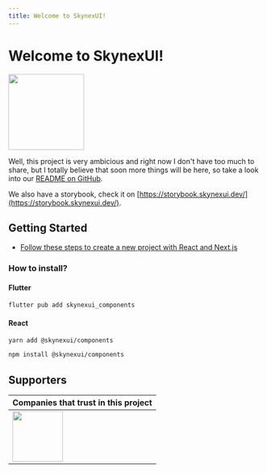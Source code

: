 ```yaml
---
title: Welcome to SkynexUI!
---
```


# Welcome to SkynexUI!

[<img width="150px" src="https://www.datocms-assets.com/31049/1618983297-powered-by-vercel.svg" />](https://vercel.com/?utm_source=skynexui&utm_campaign=oss)

Well, this project is very ambicious and right now I don't have too much to share, but I totally believe that soon more things will be here, so take a look into our [README on GitHub](https://github.com/skynexui/components).

We also have a storybook, check it on [https://storybook.skynexui.dev/](https://storybook.skynexui.dev/).

## Getting Started

- [Follow these steps to create a new project with React and Next.js](https://github.com/vercel/next.js/tree/canary/examples/with-skynexui-components)

### How to install?

#### Flutter
```sh
flutter pub add skynexui_components
```

#### React
```sh
yarn add @skynexui/components
```
```sh
npm install @skynexui/components
```

## Supporters

| Companies that trust in this project |
| --- |
| [<img src="https://www.likeaboss.com.br/wp-content/uploads/2016/02/alura-dark.svg" width="100px" />](https://alura.com.br/?utm_source=skynexui&utm_campaign=oss) |

      